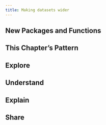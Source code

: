 ```yaml
---
title: Making datasets wider
---
```


<!-- Notes:  -->

## New Packages and Functions  

## This Chapter's Pattern

## Explore

## Understand

## Explain

## Share

